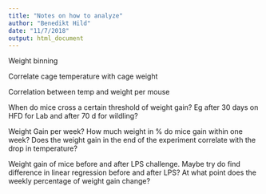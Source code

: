 ```yaml
---
title: "Notes on how to analyze"
author: "Benedikt Hild"
date: "11/7/2018"
output: html_document
---
```



Weight binning

Correlate cage temperature with cage weight

Correlation between temp and weight per mouse


When do mice cross a certain threshold of weight gain? Eg after 30 days on HFD for Lab and after 70 d for wildling?

Weight Gain per week? How much weight in % do mice gain within one week? Does the weight gain in the end of the experiment correlate with the drop in temperature?

Weight gain of mice before and after LPS challenge. Maybe try do find difference in linear regression before and after LPS? At what point does the weekly percentage of weight gain change?